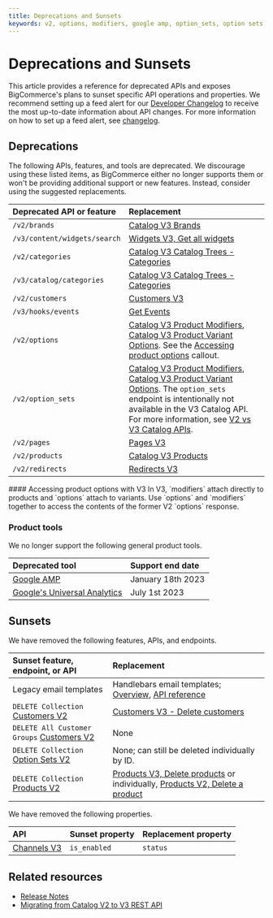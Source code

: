 ```yaml
---
title: Deprecations and Sunsets
keywords: v2, options, modifiers, google amp, option_sets, option sets, 
---
```


# Deprecations and Sunsets

This article provides a reference for deprecated APIs and exposes BigCommerce's plans to sunset specific API operations and properties. We recommend setting up a feed alert for our [Developer Changelog](/release-notes) to receive the most up-to-date information about API changes. For more information on how to set up a feed alert, see [changelog](/docs/start/about/support#changelog).

## Deprecations

The following APIs, features, and tools are deprecated. We discourage using these listed items, as BigCommerce either no longer supports them or won't be providing additional support or new features. Instead, consider using the suggested replacements.

| Deprecated API or feature | Replacement |
|:--------------------------|:------------|
| `/v2/brands` | [Catalog V3 Brands](/docs/rest-catalog/brands#get-all-brands) |
| `/v3/content/widgets/search` | [Widgets V3, Get all widgets](/docs/rest-content/widgets/widget#get-all-widgets) |
| `/v2/categories` | [Catalog V3 Catalog Trees - Categories](/docs/rest-catalog/category-trees/categories#get-all-categories) |
| `/v3/catalog/categories` | [Catalog V3 Catalog Trees - Categories](/docs/rest-catalog/category-trees/categories#get-all-categories) |
| `/v2/customers` | [Customers V3](/docs/rest-management/customers) |
| `/v3/hooks/events`| [Get Events](/docs/webhooks/webhooks/webhook-events#get-events) |
| `/v2/options` | [Catalog V3 Product Modifiers](/docs/rest-catalog/product-modifiers#get-all-product-modifiers), [Catalog V3 Product Variant Options](/docs/rest-catalog/product-variant-options#get-all-product-variant-options). See the [Accessing product options](#accessing-product-options-with-V3) callout. |
| `/v2/option_sets` | [Catalog V3 Product Modifiers](/docs/rest-catalog/product-modifiers#get-all-product-modifiers), [Catalog V3 Product Variant Options](/docs/rest-catalog/product-variant-options#get-all-product-variant-options). The `option_sets` endpoint is intentionally not available in the V3 Catalog API. For more information, see [V2 vs V3 Catalog APIs](/docs/store-operations/catalog/migration). |
| `/v2/pages` | [Pages V3](/docs/rest-content/pages) |
| `/v2/products ` | [Catalog V3 Products](/docs/rest-catalog/products#get-all-products) |
| `/v2/redirects` | [Redirects V3](/docs/rest-management/redirects) |

<Callout type="info">
  #### Accessing product options with V3
  In V3, `modifiers` attach directly to products and `options` attach to variants. Use `options` and `modifiers` together to access the contents of the former V2 `options` response.
</Callout>

### Product tools

We no longer support the following general product tools.

| Deprecated tool | Support end date |
|:----------------|:-----------------|
| [Google AMP](https://amp.dev/) | January 18th 2023 |
| [Google's Universal Analytics](https://support.google.com/analytics/answer/11583528?hl=en) | July 1st 2023 |

## Sunsets

We have removed the following features, APIs, and endpoints.

| Sunset feature, endpoint, or API | Replacement |
|:---------------------------------|:------------|
| Legacy email templates | Handlebars email templates; [Overview](/docs/store-operations/emails), [API reference](/docs/rest-content/email-templates) |
| `DELETE Collection` [Customers V2](/docs/rest-management/customers-v2) | [Customers V3 - Delete customers](/docs/rest-management/customers-v2#delete-customers) |
| `DELETE All Customer Groups` [Customers V2](/docs/rest-management/customers-v2/customer-groups#delete-customer-groups) | None |
| `DELETE Collection` [Option Sets V2](/archive/store-operations/v2-catalog-products/v2-option-sets) | None; can still be deleted individually by ID. |
| `DELETE Collection` [Products V2](/archive/store-operations/v2-catalog-products/v2-products) | [Products V3, Delete products](/docs/rest-catalog/products#delete-products) or individually, [Products V2, Delete a product](/archive/store-operations/v2-catalog-products/v2-products#delete-a-product) |

We have removed the following properties.

| API | Sunset property | Replacement property |
|:----|:----------------|:---------------------|
| [Channels V3](/docs/rest-management/channels#get-all-channels) |`is_enabled` | `status` |

## Related resources 

* [Release Notes](/release-notes)
* [Migrating from Catalog V2 to V3 REST API](/docs/store-operations/catalog/migration)
